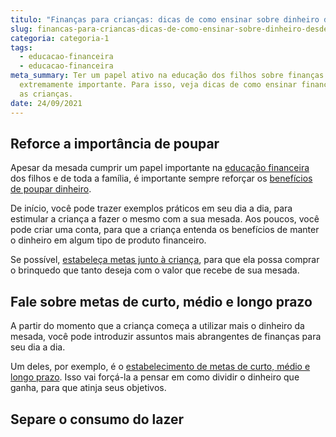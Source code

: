 ```yaml
---
titulo: "Finanças para crianças: dicas de como ensinar sobre dinheiro desde cedo"
slug: financas-para-criancas-dicas-de-como-ensinar-sobre-dinheiro-desde-cedo
categoria: categoria-1
tags:
  - educacao-financeira
  - educacao-financeira
meta_summary: Ter um papel ativo na educação dos filhos sobre finanças é
  extremamente importante. Para isso, veja dicas de como ensinar finanças para
  as crianças.
date: 24/09/2021
---
```

## Reforce a importância de poupar

Apesar da mesada cumprir um papel importante na [educação financeira](https://www.embracon.com.br/blog/educacao-financeira-entenda-a-importancia-para-o-cenario-atual) dos filhos e de toda a família, é importante sempre reforçar os [benefícios de poupar dinheiro](https://www.embracon.com.br/blog/guia-definitivo-de-como-comecar-a-poupar).

De início, você pode trazer exemplos práticos em seu dia a dia, para estimular a criança a fazer o mesmo com a sua mesada. Aos poucos, você pode criar uma conta, para que a criança entenda os benefícios de manter o dinheiro em algum tipo de produto financeiro.  

Se possível, [estabeleça metas junto à criança](https://www.embracon.com.br/blog/dicas-para-uma-vida-financeira-mais-feliz), para que ela possa comprar o brinquedo que tanto deseja com o valor que recebe de sua mesada.

## Fale sobre metas de curto, médio e longo prazo

A partir do momento que a criança começa a utilizar mais o dinheiro da mesada, você pode introduzir assuntos mais abrangentes de finanças para seu dia a dia.

Um deles, por exemplo, é o [estabelecimento de metas de curto, médio e longo prazo](https://www.embracon.com.br/blog/como-investir-em-curto-medio-e-longo-prazo). Isso vai forçá-la a pensar em como dividir o dinheiro que ganha, para que atinja seus objetivos.  

## Separe o consumo do lazer